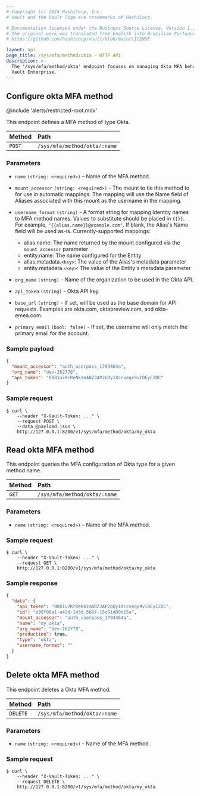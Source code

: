 ```yaml
---
# Copyright (c) 2024 HashiCorp, Inc.
# Vault and the Vault logo are trademarks of HashiCorp.

# Documentation licensed under the Business Source License, Version 1.1.
# The original work was translated from English into Brazilian Portuguese.
# https://github.com/hashicorp/vault/blob/main/LICENSE

layout: api
page_title: /sys/mfa/method/okta - HTTP API
description: >-
  The '/sys/mfa/method/okta' endpoint focuses on managing Okta MFA behaviors in
  Vault Enterprise.
---
```


## Configure okta MFA method

@include 'alerts/restricted-root.mdx'

This endpoint defines a MFA method of type Okta.

| Method | Path                         |
| :----- | :--------------------------- |
| `POST` | `/sys/mfa/method/okta/:name` |

### Parameters

- `name` `(string: <required>)` – Name of the MFA method.

- `mount_accessor` `(string: <required>)` - The mount to tie this method to for use in automatic mappings. The mapping will use the Name field of Aliases associated with this mount as the username in the mapping.

- `username_format` `(string)` - A format string for mapping Identity names to MFA method names. Values to substitute should be placed in `{{}}`. For example, `"{{alias.name}}@example.com"`. If blank, the Alias's Name field will be used as-is. Currently-supported mappings:

  - alias.name: The name returned by the mount configured via the `mount_accessor` parameter
  - entity.name: The name configured for the Entity
  - alias.metadata.`<key>`: The value of the Alias's metadata parameter
  - entity.metadata.`<key>`: The value of the Entity's metadata parameter

- `org_name` `(string)` - Name of the organization to be used in the Okta API.

- `api_token` `(string)` - Okta API key.

- `base_url` `(string)` - If set, will be used as the base domain for API requests. Examples are okta.com, oktapreview.com, and okta-emea.com.

- `primary_email` `(bool: false)` - If set, the username will only match the primary email for the account.

### Sample payload

```json
{
  "mount_accessor": "auth_userpass_1793464a",
  "org_name": "dev-262778",
  "api_token": "0081u7KrReNkzmABZJAP2oDyIXccveqx9vIOEyCZDC"
}
```

### Sample request

```shell-session
$ curl \
    --header "X-Vault-Token: ..." \
    --request POST \
    --data @payload.json \
    http://127.0.0.1:8200/v1/sys/mfa/method/okta/my_okta
```

## Read okta MFA method

This endpoint queries the MFA configuration of Okta type for a given method
name.

| Method | Path                         |
| :----- | :--------------------------- |
| `GET`  | `/sys/mfa/method/okta/:name` |

### Parameters

- `name` `(string: <required>)` – Name of the MFA method.

### Sample request

```shell-session
$ curl \
    --header "X-Vault-Token: ..." \
    --request GET \
    http://127.0.0.1:8200/v1/sys/mfa/method/okta/my_okta

```

### Sample response

```json
{
  "data": {
    "api_token": "0081u7KrReNkzmABZJAP2oDyIXccveqx9vIOEyCZDC",
    "id": "e39f08a1-a42d-143d-5b87-15c61d89c15a",
    "mount_accessor": "auth_userpass_1793464a",
    "name": "my_okta",
    "org_name": "dev-262778",
    "production": true,
    "type": "okta",
    "username_format": ""
  }
}
```

## Delete okta MFA method

This endpoint deletes a Okta MFA method.

| Method   | Path                         |
| :------- | :--------------------------- |
| `DELETE` | `/sys/mfa/method/okta/:name` |

### Parameters

- `name` `(string: <required>)` - Name of the MFA method.

### Sample request

```shell-session
$ curl \
    --header "X-Vault-Token: ..." \
    --request DELETE \
    http://127.0.0.1:8200/v1/sys/mfa/method/okta/my_okta

```
